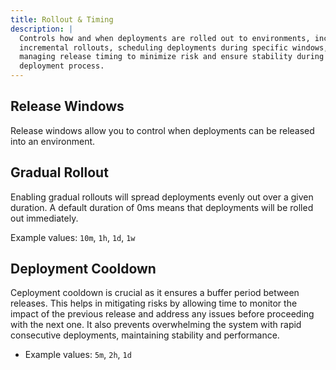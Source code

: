 ```yaml
---
title: Rollout & Timing
description: |
  Controls how and when deployments are rolled out to environments, including
  incremental rollouts, scheduling deployments during specific windows, and
  managing release timing to minimize risk and ensure stability during the
  deployment process.
---
```


## Release Windows

Release windows allow you to control when deployments can be released into an
environment.

## Gradual Rollout

Enabling gradual rollouts will spread deployments evenly out over a given
duration. A default duration of 0ms means that deployments will be rolled out
immediately.

Example values: `10m`, `1h`, `1d`, `1w`

## Deployment Cooldown

Ceployment cooldown is crucial as it ensures a buffer period between releases.
This helps in mitigating risks by allowing time to monitor the impact of the
previous release and address any issues before proceeding with the next one. It
also prevents overwhelming the system with rapid consecutive deployments,
maintaining stability and performance.

- Example values: `5m`, `2h`, `1d`
